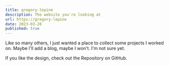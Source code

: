 ```yaml
---
title: gregory-lepine
description: The website you're looking at
url: https://gregory-lepine
date: 2023-03-28
published: true
---
```


Like so many others, I just wanted a place to collect some projects I worked on. Maybe I'll add a blog, maybe I won't. I'm not sure yet.

If you like the design, check out the Repository on GitHub.
